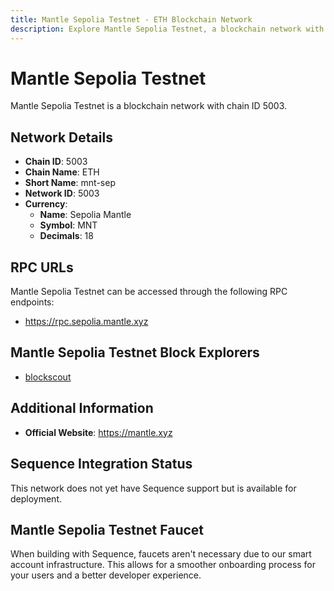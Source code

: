 ```yaml
--- 
title: Mantle Sepolia Testnet - ETH Blockchain Network
description: Explore Mantle Sepolia Testnet, a blockchain network with chain ID 5003. Learn about its native currency, Sepolia Mantle, and how to interact with the network.
---
```


# Mantle Sepolia Testnet

Mantle Sepolia Testnet is a blockchain network with chain ID 5003.

## Network Details

- **Chain ID**: 5003
- **Chain Name**: ETH
- **Short Name**: mnt-sep
- **Network ID**: 5003
- **Currency**: 
  - **Name**: Sepolia Mantle
  - **Symbol**: MNT
  - **Decimals**: 18

## RPC URLs

Mantle Sepolia Testnet can be accessed through the following RPC endpoints:

- https://rpc.sepolia.mantle.xyz

## Mantle Sepolia Testnet Block Explorers

- [blockscout](https://explorer.sepolia.mantle.xyz)

## Additional Information

- **Official Website**: https://mantle.xyz

## Sequence Integration Status

This network does not yet have Sequence support but is available for deployment.

## Mantle Sepolia Testnet Faucet

When building with Sequence, faucets aren't necessary due to our smart account infrastructure. This allows for a smoother onboarding process for your users and a better developer experience.
